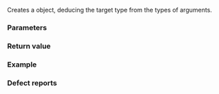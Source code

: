 {{cpp/title|make_pair}}
{{cpp/utility/pair/navbar}}
{{dcl begin}}
{{dcl header|utility}}
{{dcl rev begin}}
{{dcl|until=c++11|
template&lt; class T1, class T2 &gt;
std::pair&lt;T1, T2&gt; make_pair( T1 x, T2 y );
}}
{{dcla|since=c++11|constexpr=c++14|until=c++20|
template&lt; class T1, class T2 &gt;
std::pair&lt;/*V1*/, /*V2*/&gt; make_pair( T1&amp;&amp; x, T2&amp;&amp; y );
}}
{{dcl|since=c++20|
template&lt; class T1, class T2 &gt;
constexpr std::pair&lt;std::unwrap_ref_decay_t&lt;T1&gt;,
                    std::unwrap_ref_decay_t&lt;T2&gt;&gt;
    make_pair( T1&amp;&amp; x, T2&amp;&amp; y );
}}
{{dcl rev end}}
{{dcl end}}

Creates a {{lc|std::pair}} object, deducing the target type from the types of arguments.

{{rrev|since=c++11|until=c++20|
Given types {{c/core|std::decay&lt;T1&gt;::type}} as {{tt|U1}} and {{c/core|std::decay&lt;T2&gt;::type}} as {{tt|U2}}, the types {{c/core|/*V1*/}} and {{c/core|/*V2*/}} are defined as follows:
* If {{tt|U1}} is {{c/core|std::reference_wrapper&lt;X&gt;}}, {{c/core|/*V1*/}} is {{tt|X&amp;}}; otherwise {{c/core|/*V1*/}} is {{tt|U1}}.
* If {{tt|U2}} is {{c/core|std::reference_wrapper&lt;Y&gt;}}, {{c/core|/*V2*/}} is {{tt|Y&amp;}}; otherwise {{c/core|/*V2*/}} is {{tt|U2}}.
}}

===Parameters===
{{par begin}}
{{par|x, y|the values to construct the pair from}}
{{par end}}

===Return value===
{{rev begin}}
{{rev|until=c++11|
{{c|std::pair&lt;T1, T2&gt;(x, y)}}
}}
{{rev|since=c++11|until=c++20|
{{c|std::pair&lt;/*V1*/, /*V2*/&gt;(std::forward&lt;T1&gt;(x), std::forward&lt;T2&gt;(y))}}
}}
{{rev|since=c++20|
{{c multi|std::pair&lt;std::unwrap_ref_decay_t&lt;T1&gt;, std::unwrap_ref_decay_t&lt;T2&gt;&gt;|    (std::forward&lt;T1&gt;(x), std::forward&lt;T2&gt;(y))}}
}}
{{rev end}}

===Example===
{{example
|code=
#include &lt;functional&gt;
#include &lt;iostream&gt;
#include &lt;utility&gt;

int main()
{
    int n = 1;
    int a[5] = {1, 2, 3, 4, 5};
    
    // build a pair from two ints
    auto p1 = std::make_pair(n, a[1]);
    std::cout &lt;&lt; "The value of p1 is "
              &lt;&lt; '(' &lt;&lt; p1.first &lt;&lt; ", " &lt;&lt; p1.second &lt;&lt; ")\n";
    
    // build a pair from a reference to int and an array (decayed to pointer)
    auto p2 = std::make_pair(std::ref(n), a);
    n = 7;
    std::cout &lt;&lt; "The value of p2 is "
              &lt;&lt; '(' &lt;&lt; p2.first &lt;&lt; ", " &lt;&lt; *(p2.second + 2) &lt;&lt; ")\n";
}
|output=
The value of p1 is (1, 2)
The value of p2 is (7, 3)
}}

===Defect reports===
{{dr list begin}}
{{dr list item|wg=lwg|dr=181|std=C++98|before=the parameter types were const-reference&lt;br&gt;types, which made passing arrays impossible|after=changed these&lt;br&gt;types to value types}}
{{dr list end}}

{{langlinks|de|es|fr|it|ja|pt|ru|zh}}